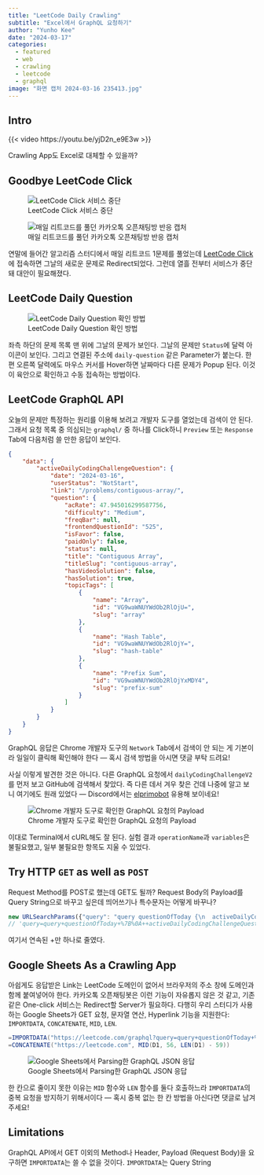 ```yaml
---
title: "LeetCode Daily Crawling"
subtitle: "Excel에서 GraphQL 요청하기"
author: "Yunho Kee"
date: "2024-03-17"
categories:
  - featured
  - web
  - crawling
  - leetcode
  - graphql
image: "화면 캡처 2024-03-16 235413.jpg"
---
```


## Intro

{{< video https://youtu.be/yjD2n_e9E3w >}}

Crawling App도 Excel로 대체할 수 있을까?

## Goodbye LeetCode Click

::: {layout="[[1], [1]]"}
![LeetCode Click 서비스 중단](화면 캡처 2024-03-16 235413.jpg){group="" fig-alt="A screenshot of the discontinuation of the LeetCode click service."}

![매일 리트코드를 풀던 카카오톡 오픈채팅방 반응 캡처](KakaoTalk_Snapshot_20240316_233937.png){group="" fig-alt="A captured conversation of people frustrated by the discontinuation of the LeetCode click service."}
:::

연말에 들어간 알고리즘 스터디에서 매일 리트코드 1문제를 풀었는데 [LeetCode Click](https://leetcode.click)에 접속하면 그날의 새로운 문제로 Redirect되었다. 그런데 열흘 전부터 서비스가 중단돼 대안이 필요해졌다.

## LeetCode Daily Question

![LeetCode Daily Question 확인 방법](화면 캡처 2024-03-17 003045.jpg){group="" fig-alt="A screenshot displaying today's question in the problem list and the daily questions for each day on the calendar on the LeetCode website."}

좌측 하단의 문제 목록 맨 위에 그날의 문제가 보인다. 그날의 문제만 `Status`에 달력 아이콘이 보인다. 그리고 연결된 주소에 `daily-question` 같은 Parameter가 붙는다. 한편 오른쪽 달력에도 마우스 커서를 Hover하면 날짜마다 다른 문제가 Popup 된다. 이것이 육안으로 확인하고 수동 접속하는 방법이다.

## LeetCode GraphQL API

오늘의 문제만 특정하는 원리를 이용해 보려고 개발자 도구를 열었는데 검색이 안 된다. 그래서 요청 목록 중 의심되는 `graphql/` 중 하나를 Click하니 `Preview` 또는 `Response` Tab에 다음처럼 쓸 만한 응답이 보인다.

```json
{
    "data": {
        "activeDailyCodingChallengeQuestion": {
            "date": "2024-03-16",
            "userStatus": "NotStart",
            "link": "/problems/contiguous-array/",
            "question": {
                "acRate": 47.945016299587756,
                "difficulty": "Medium",
                "freqBar": null,
                "frontendQuestionId": "525",
                "isFavor": false,
                "paidOnly": false,
                "status": null,
                "title": "Contiguous Array",
                "titleSlug": "contiguous-array",
                "hasVideoSolution": false,
                "hasSolution": true,
                "topicTags": [
                    {
                        "name": "Array",
                        "id": "VG9waWNUYWdOb2RlOjU=",
                        "slug": "array"
                    },
                    {
                        "name": "Hash Table",
                        "id": "VG9waWNUYWdOb2RlOjY=",
                        "slug": "hash-table"
                    },
                    {
                        "name": "Prefix Sum",
                        "id": "VG9waWNUYWdOb2RlOjYxMDY4",
                        "slug": "prefix-sum"
                    }
                ]
            }
        }
    }
}
```

:::{.callout-note}
GraphQL 응답은 Chrome 개발자 도구의 `Network` Tab에서 검색이 안 되는 게 기본이라 일일이 클릭해 확인해야 한다 &mdash; 혹시 검색 방법을 아시면 댓글 부탁 드려요!
:::

사실 이렇게 발견한 것은 아니다. 다른 GraphQL 요청에서 `dailyCodingChallengeV2`를 먼저 보고 GitHub에 검색해서 찾았다. 즉 다른 데서 겨우 찾은 건데 나중에 알고 보니 여기에도 원래 있었다 &mdash; Discord에서는 [elprimobot](https://github.com/kajahno/elprimobot/blob/857cd02d8e34fd360ad908cb00edc2e1708e7250/api/leetcode/queries.js#L22) 유용해 보이네요!

![Chrome 개발자 도구로 확인한 GraphQL 요청의 Payload](화면 캡처 2024-03-17 015135.jpg){group="" fig-alt="A screenshot of a GraphQL request's payload from Chrome DevTools."}

이대로 Terminal에서 cURL해도 잘 된다. 실험 결과 `operationName`과 `variables`은 불필요했고, 일부 불필요한 항목도 지울 수 있었다.

## Try HTTP `GET` as well as `POST`

Request Method를 POST로 했는데 GET도 될까? Request Body의 Payload를 Query String으로 바꾸고 싶은데 띄어쓰기나 특수문자는 어떻게 바꾸나?

```javascript
new URLSearchParams({"query": "query questionOfToday {\n  activeDailyCodingChallengeQuestion {\n    date\n    link\n    question {\n      acRate\n      difficulty\n      frontendQuestionId: questionFrontendId\n      title\n      titleSlug\n    }\n  }\n}"}).toString()
// 'query=query+questionOfToday+%7B%0A++activeDailyCodingChallengeQuestion+%7B%0A++++date%0A++++link%0A++++question+%7B%0A++++++acRate%0A++++++difficulty%0A++++++frontendQuestionId%3A+questionFrontendId%0A++++++title%0A++++++titleSlug%0A++++%7D%0A++%7D%0A%7D'
```

여기서 연속된 +만 하나로 줄였다.

## Google Sheets As a Crawling App

아쉽게도 응답받은 Link는 LeetCode 도메인이 없어서 브라우저의 주소 창에 도메인과 함께 붙여넣어야 한다. 카카오톡 오픈채팅봇은 이런 기능이 자유롭지 않은 것 같고, 기존 같은 One-click 서비스는 Redirect할 Server가 필요하다. 다행히 우리 스터디가 사용하는 Google Sheets가 GET 요청, 문자열 연산, Hyperlink 기능을 지원한다: `IMPORTDATA`, `CONCATENATE`, `MID`, `LEN`.

```scala
=IMPORTDATA("https://leetcode.com/graphql?query=query+questionOfToday+%7B+activeDailyCodingChallengeQuestion+%7B+link+%7D+%7D")
=CONCATENATE("https://leetcode.com", MID(D1, 56, LEN(D1) - 59))
```

![Google Sheets에서 Parsing한 GraphQL JSON 응답](화면 캡처 2024-03-17 031317.jpg){group="" fig-alt="A screenshot displaying a hyperlink parsed from a JSON response to a GraphQL request within Google Sheets."}

한 칸으로 줄이지 못한 이유는 `MID` 함수와 `LEN` 함수를 둘다 호출하느라 `IMPORTDATA`의 중복 요청을 방지하기 위해서이다 &mdash; 혹시 중복 없는 한 칸 방법을 아신다면 댓글로 남겨 주세요!

## Limitations

GraphQL API에서 GET 이외의 Method나 Header, Payload (Request Body)을 요구하면 `IMPORTDATA`는 쓸 수 없을 것이다. `IMPORTDATA`는  Query String